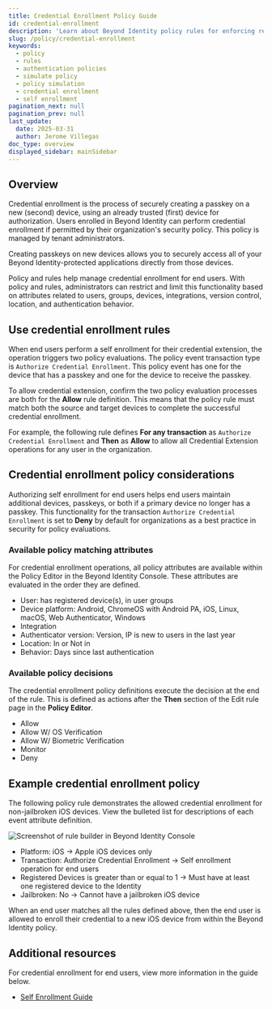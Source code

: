 ```yaml
---
title: Credential Enrollment Policy Guide
id: credential-enrollment
description: 'Learn about Beyond Identity policy rules for enforcing requirements when users perform self enrollment for their credentials.'
slug: /policy/credential-enrollment
keywords:
  - policy
  - rules
  - authentication policies
  - simulate policy
  - policy simulation
  - credential enrollment
  - self enrollment
pagination_next: null
pagination_prev: null
last_update:
  date: 2025-03-31
  author: Jerome Villegas
doc_type: overview
displayed_sidebar: mainSidebar
---
```


## Overview

Credential enrollment is the process of securely creating a passkey on a new (second) device, using an already trusted (first) device for authorization. Users enrolled in Beyond Identity can perform credential enrollment if permitted by their organization's security policy. This policy is managed by tenant administrators.

Creating passkeys on new devices allows you to securely access all of your Beyond Identity-protected applications directly from those devices.

Policy and rules help manage credential enrollment for end users. With policy and rules, administrators can restrict and limit this functionality based on attributes related to users, groups, devices, integrations, version control, location, and authentication behavior.

## Use credential enrollment rules

When end users perform a self enrollment for their credential extension, the operation triggers two policy evaluations. The policy event transaction type is `Authorize Credential Enrollment`. This policy event has one for the device that has a passkey and one for the device to receive the passkey.

To allow credential extension, confirm the two policy evaluation processes are both for the **Allow** rule definition. This means that the policy rule must match both the source and target devices to complete the successful credential enrollment.

For example, the following rule defines **For any transaction** as `Authorize Credential Enrollment` and **Then** as **Allow** to allow all Credential Extension operations for any user in the organization.

## Credential enrollment policy considerations

Authorizing self enrollment for end users helps end users maintain additional devices, passkeys, or both if a primary device no longer has a passkey. This functionality for the transaction `Authorize Credential Enrollment` is set to **Deny** by default for organizations as a best practice in security for policy evaluations.

### Available policy matching attributes

For credential enrollment operations, all policy attributes are available within the Policy Editor in the Beyond Identity Console. These attributes are evaluated in the order they are defined.

- User: has registered device(s), in user groups
- Device platform: Android, ChromeOS with Android PA, iOS, Linux, macOS, Web Authenticator, Windows
- Integration
- Authenticator version: Version, IP is new to users in the last year
- Location: In or Not in
- Behavior: Days since last authentication

### Available policy decisions

The credential enrollment policy definitions execute the decision at the end of the rule. This is defined as actions after the **Then** section of the Edit rule page in the **Policy Editor**.

- Allow
- Allow W/ OS Verification
- Allow W/ Biometric Verification
- Monitor
- Deny

## Example credential enrollment policy

The following policy rule demonstrates the allowed credential enrollment for non-jailbroken iOS devices. View the bulleted list for descriptions of each event attribute definition.

![Screenshot of rule builder in Beyond Identity Console](../images/cred-policy.png)

- Platform: iOS → Apple iOS devices only
- Transaction: Authorize Credential Enrollment → Self enrollment operation for end users
- Registered Devices is greater than or equal to 1 → Must have at least one registered device to the Identity
- Jailbroken: No → Cannot have a jailbroken iOS device

When an end user matches all the rules defined above, then the end user is allowed to enroll their credential to a new iOS device from within the Beyond Identity policy.

## Additional resources

For credential enrollment for end users, view more information in the guide below.

- [Self Enrollment Guide](/docs/end-user-guides/self-enrollment)